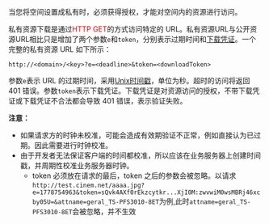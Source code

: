 当您将空间设置成私有时，必须获得授权，才能对空间内的资源进行访问。

私有资源下载是通过<span style="color:red">HTTP GET</span>的方式访问特定的 URL。私有资源URL与公开资源URL相比只是增加了两个参数`e`和`token`，分别表示过期时间和[下载凭证](/kodo/manual/1202/download-token)。一个完整的私有资源 URL 如下所示：

```
http://<domain>/<key>?e=<deadline>&token=<downloadToken>
```

参数`e`表示 URL 的过期时间，采用[Unix时间戳](/kodo/glossary/1647/u#unixtime)，单位为秒。超时的访问将返回 401 错误。参数`token`表示下载凭证。下载凭证是对资源访问的授权，不带下载凭证或下载凭证不合法都会导致 401 错误，表示验证失败。

**注意：**

- 如果请求方的时钟未校准，可能会造成有效期验证不正常，例如直接认为已过期。因此需要进行时钟校准。
- 由于开发者无法保证客户端的时间都校准，所以应该在业务服务器上创建时间戳，并周期性校准业务服务器时钟。
	- token 必须放在请求的最后，token 之后的参数会被忽略。以请求 `http://test.cinem.net/aaaa.jpg?e=1778754963&token=sQvk4AXf0rEkzcytkr...XjI0M:zwvwiM0wsMBRj46xcby05U=&attname=geral_TS-PFS3010-8ET`为例,此时`attname=geral_TS-PFS3010-8ET`会被忽略，并不生效
